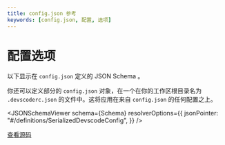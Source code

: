 ```yaml
---
title: config.json 参考
keywords: [config.json, 配置, 选项]
---
```



# 配置选项

以下显示在 `config.json` 定义的 JSON Schema 。

你还可以定义部分的 `config.json` 对象，在一个在你的工作区根目录名为 `.devscoderc.json` 的文件中。这将应用在来自 `config.json` 的任何配置之上。

<JSONSchemaViewer
  schema={Schema}
  resolverOptions={{
    jsonPointer: "#/definitions/SerializedDevscodeConfig",
  }}
/>

[查看源码](https://github.com/khulnasoft/devscode/blob/main/extensions/vscode/config_schema.json)
